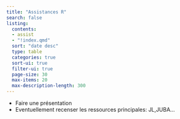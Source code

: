 ```yaml
---
title: "Assistances R"
search: false
listing:
  contents: 
  - assist
  - "!index.qmd"
  sort: "date desc"
  type: table
  categories: true
  sort-ui: true
  filter-ui: true
  page-size: 30
  max-items: 20
  max-description-length: 300
---
```


- Faire une présentation
- Eventuellement recenser les ressources principales: JL,JUBA...
